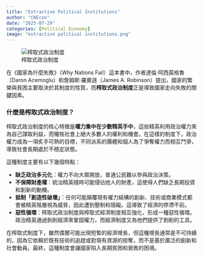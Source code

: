 ```yaml
---
title: "Extractive Political Institutions"
author: "CNEcon"
date: "2025-07-29"
categories: [Political Economy]
image: "extractive political institutions.png"
---
```



![榨取式政治制度](extractive political institutions.png)


在《國家為什麼失敗》（Why Nations Fail）這本書中，作者達倫·阿西莫格魯（Daron Acemoglu）和詹姆斯·羅賓遜（James A. Robinson）提出，國家的繁榮與貧困主要取決於其制度的性質，而**榨取式政治制度**正是導致國家走向失敗的關鍵因素。

### 什麼是榨取式政治制度？

榨取式政治制度的核心特徵是**權力集中在少數精英手中**，這些精英利用政治權力來為自己謀取利益，而犧牲社會上絕大多數人的權利和機會。在這樣的制度下，政治權力成為一項炙手可熱的目標，不同派系的團體和個人為了爭奪權力而相互鬥爭，導致社會長期處於不穩定狀態。

這種制度主要有以下幾個特點：

* **缺乏政治多元化**：權力不向大眾開放，普通公民難以參與政治決策。
* **不保障財產權**：統治精英隨時可能侵佔他人的財產，這使得人們缺乏長期投資和創新的動機。
* **抵制「創造性破壞」**：任何可能顛覆現有權力結構的創新、技術或商業模式都會被精英階層視為威脅，因此遭到壓制和阻礙。這導致了經濟的停滯不前。
* **惡性循環**：榨取式政治制度與榨取式經濟制度相互強化，形成一種惡性循環。政治精英通過剝削經濟來鞏固權力，而經濟制度又為他們提供了剝削的工具。

在榨取式制度下，雖然偶爾可能出現短暫的經濟增長，但這種增長通常是不可持續的，因為它依賴於既有技術的追趕或對現有資源的掠奪，而不是基於廣泛的創新和社會動員。最終，這種制度會讓國家陷入長期貧困和衰敗的困境。